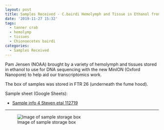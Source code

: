 ```yaml
---
layout: post
title: Samples Received - C.bairdi Hemolymph and Tissue in Ethanol from Pam Jensen
date: '2019-11-27 15:32'
tags:
  - tanner crab
  - hemolymp
  - tissues
  - Chionoecetes bairdi
categories:
  - Samples Received
---
```

Pam Jensen (NOAA) brought by a variety of hemolymph and tissues stored in ethanol to use for DNA sequencing with the new MinION (Oxford Nanopore) to help aid our transcriptomics work.

The box of samples was stored in FTR 26 (underneath the fume hood).


Sample sheet (Google Sheets):

- [Sample info 4 Steven etal 112719](https://docs.google.com/spreadsheets/d/1WQ60Tox68T5meJZGv4tl7hGyZoe9ebjLML8T_GqLI_k/edit?usp=sharing)

---


![Image of sample storage box](https://github.com/RobertsLab/sams-notebook/blob/master/images/20191127_Cbairdi_EtOH-samples.jpg?raw=true)

